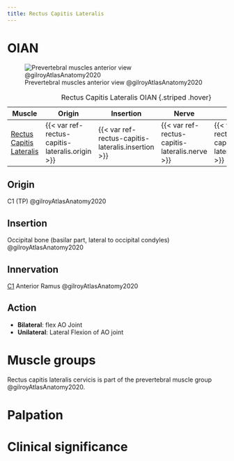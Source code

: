 ```yaml
---
title: Rectus Capitis Lateralis
---
```


# OIAN
![Prevertebral muscles anterior view @gilroyAtlasAnatomy2020](/The Archive/Anatomy/Muscles/Muscles of the back/Prevertebral Muscles/images/gilroyatlas fig3.7b Prevertebral muscles.png)

| Muscle  | Origin  | Insertion | Nerve | Action |
|--------|----------|-----------|-------|--------|
| [Rectus Capitis Lateralis]({{< var ref-rectus-capitis-lateralis.path >}}) | {{< var ref-rectus-capitis-lateralis.origin >}} | {{< var ref-rectus-capitis-lateralis.insertion >}} | {{< var ref-rectus-capitis-lateralis.nerve >}} | {{< var ref-rectus-capitis-lateralis.action >}} |
: Rectus Capitis Lateralis OIAN {.striped .hover}


## Origin {#origin}
C1 (TP) @gilroyAtlasAnatomy2020

## Insertion {#insertion}
Occipital bone (basilar part, lateral to occipital condyles) @gilroyAtlasAnatomy2020

## Innervation {#innervation}
[C1]({{< var ref-nerve-root.c1 >}}) Anterior Ramus @gilroyAtlasAnatomy2020

## Action {#action}

- **Bilateral**: flex AO Joint
- **Unilateral**: Lateral Flexion of AO joint

# Muscle groups
Rectus capitis lateralis cervicis is part of the prevertebral muscle group @gilroyAtlasAnatomy2020.

# Palpation


# Clinical significance